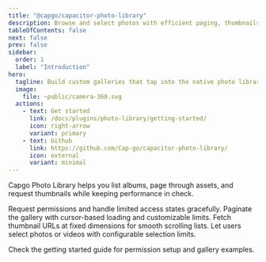 ```yaml
---
title: "@capgo/capacitor-photo-library"
description: Browse and select photos with efficient paging, thumbnails, and cached URLs.
tableOfContents: false
next: false
prev: false
sidebar:
  order: 1
  label: "Introduction"
hero:
  tagline: Build custom galleries that tap into the native photo library with robust authorization flows.
  image:
    file: ~public/camera-360.svg
  actions:
    - text: Get started
      link: /docs/plugins/photo-library/getting-started/
      icon: right-arrow
      variant: primary
    - text: Github
      link: https://github.com/Cap-go/capacitor-photo-library/
      icon: external
      variant: minimal
---
```



Capgo Photo Library helps you list albums, page through assets, and request thumbnails while keeping performance in check.

<CardGrid stagger>
  <Card title="Authorization helpers" icon="approve-check">
    Request permissions and handle limited access states gracefully.
  </Card>
  <Card title="Paged fetching" icon="rocket">
    Paginate the gallery with cursor-based loading and customizable limits.
  </Card>
  <Card title="Optimized thumbnails" icon="star">
    Fetch thumbnail URLs at fixed dimensions for smooth scrolling lists.
  </Card>
  <Card title="Media picking" icon="download">
    Let users select photos or videos with configurable selection limits.
  </Card>
</CardGrid>

Check the getting started guide for permission setup and gallery examples.
